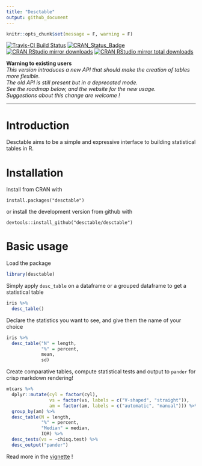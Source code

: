 ```yaml
---
title: "Desctable"
output: github_document
---
```


```r
knitr::opts_chunk$set(message = F, warning = F)
```

[![Travis-CI Build Status](https://travis-ci.org/desctable/desctable.svg?branch=master)](https://travis-ci.org/desctable/desctable)
[![CRAN_Status_Badge](http://www.r-pkg.org/badges/version/desctable)](https://cran.r-project.org/package=desctable)
[![CRAN RStudio mirror downloads](http://cranlogs.r-pkg.org/badges/desctable)](https://www.r-pkg.org:443/pkg/desctable)
[![CRAN RStudio mirror total downloads](http://cranlogs.r-pkg.org/badges/grand-total/desctable)](https://www.r-pkg.org:443/pkg/desctable)

**Warning to existing users**  
*This version introduces a new API that should make the creation of tables more flexible.  
The old API is still present but in a deprecated mode.  
See the roadmap below, and the website for the new usage.  
Suggestions about this change are welcome !*

---

# Introduction

Desctable aims to be a simple and expressive interface to building statistical tables in R.

# Installation

Install from CRAN with

```
install.packages("desctable")
```

or install the development version from github with

```
devtools::install_github("desctable/desctable")
```

# Basic usage

Load the package

```r
library(desctable)
```

Simply apply `desc_table` on a dataframe or a grouped dataframe to get a statistical table

```r
iris %>%
  desc_table()
```

Declare the statistics you want to see, and give them the name of your choice

```r
iris %>%
  desc_table("N" = length,
             "%" = percent,
             mean,
             sd)
```

Create comparative tables, compute statistical tests and output to `pander` for crisp markdown rendering!

```r
mtcars %>%
  dplyr::mutate(cyl = factor(cyl),
                vs = factor(vs, labels = c("V-shaped", "straight")),
                am = factor(am, labels = c("automatic", "manual"))) %>%
  group_by(am) %>%
  desc_table(N = length,
             "%" = percent,
             "Median" = median,
             IQR) %>%
  desc_tests(vs = ~chisq.test) %>%
  desc_output("pander")
```

Read more in the [vignette](articles/desctable.html) !
